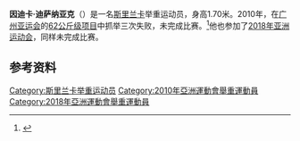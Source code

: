 '''因迪卡·迪萨纳亚克'''（{{bd|1989年|8月6日|}}）是一名[[斯里兰卡|斯里兰卡]]举重运动员，身高1.70米。2010年，在[[广州亚运会|广州亚运会]]的[[2010年亚洲运动会举重比赛_-_男子62公斤级|62公斤级项目]]中抓举三次失败，未完成比赛。<ref>{{cite web |url=http://www.gz2010.cn/info/CHN_CHN/ZB/ZBB101A_WL@@@@@@@@@@@@@@@CHN_number=278695.html |language=zh-hans |title=因迪卡·迪萨纳亚克 - 简历 |publisher=2010年广州亚运会官方网站 |accessdate=2010-12-06 |archive-date=2018-09-29 |archive-url=https://web.archive.org/web/20180929105345/http://www.gz2010.cn/info/CHN_CHN/ZB/ZBB101A_WL@@@@@@@@@@@@@@@CHN_number=278695.html |dead-url=no }}</ref>他也参加了[[2018年亚洲运动会|2018年亚洲运动会]]，同样未完成比赛。
==参考资料==
<references />
{{DEFAULTSORT:Dissanayake, Indika}}
[[Category:斯里兰卡举重运动员|Category:斯里兰卡举重运动员]]
[[Category:2010年亞洲運動會舉重運動員|Category:2010年亞洲運動會舉重運動員]]
[[Category:2018年亞洲運動會舉重運動員|Category:2018年亞洲運動會舉重運動員]]
{{sport-bio-stub}}